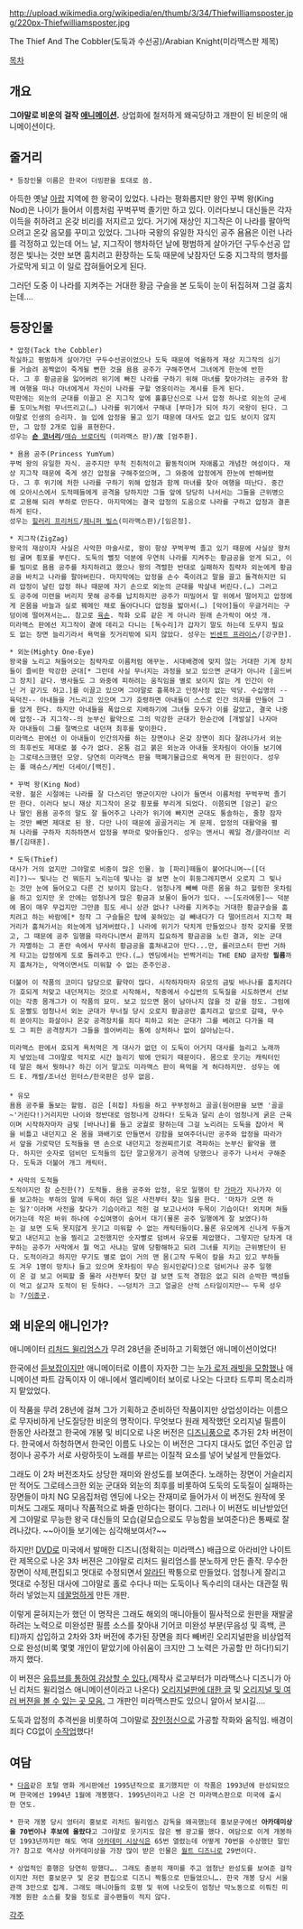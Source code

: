 http://upload.wikimedia.org/wikipedia/en/thumb/3/34/Thiefwilliamsposter.jpg/220px-Thiefwilliamsposter.jpg

The Thief And The Cobbler(도둑과 수선공)/Arabian Knight(미라맥스판 제목)

[[목차]]
== 개요 ==
'''그야말로 비운의 걸작 [[애니메이션]].'''
상업화에 철저하게 왜곡당하고 개판이 된 비운의 애니메이션이다.
== 줄거리 ==
 * 등장인물 이름은 한국어 더빙판을 토대로 씀.

아득한 옛날 [[아랍]] 지역에 한 왕국이 있었다. 나라는 평화롭지만 왕인 꾸벅 왕(King Nod)은 나이가 들어서 이름처럼 꾸벅꾸벅 졸기만 하고 있다. 이러다보니 대신들은 각자 이득을 취하려고 온갖 비리를 저지르고 있다. 거기에 재상인 지그작은 이 나라를 팔아먹으려고 온갖 음모를 꾸미고 있었다. 그나마 국왕의 유일한 자식인 공주 욤욤은 이런 나라를 걱정하고 있는데 어느 날, 지그작이 행차하던 날에 평범하게 살아가던 구두수선공 압정은 빛나는 것만 보면 훔치려고 환장하는 도둑 때문에 낮잠자던 도중 지그작의 행차를 가로막게 되고 이 일로 잡혀들어오게 된다.

그러던 도중 이 나라를 지켜주는 거대한 황금 구슬을 본 도둑이 눈이 뒤집혀져 그걸 훔치는데….
== 등장인물 ==
 * 압정(Tack the Cobbler)
 착실하고 평범하게 살아가던 구두수선공이었으나 도둑 때문에 억울하게 재상 지그작의 심기를 거슬려 꼼짝없이 죽게될 뻔한 것을 욤욤 공주가 구해주면서 그녀에게 한눈에 반한다. 그 후 황금공을 잃어버려 위기에 빠진 나라를 구하기 위해 마녀를 찾아가려는 공주와 함께 여행을 떠나 마녀에게서 자신이 나라를 구할 영웅이라는 계시를 듣게 된다.
 막판에는 외눈의 군대를 이끌고 온 지그작 앞에 홀홀단신으로 나서 압정 하나로 외눈의 군세를 도미노처럼 무너뜨리고(…) 나라를 위기에서 구해내 [부마]가 되어 차기 국왕이 된다. 그야말로 인생의 승리자. 늘 입에 압정을 물고 있기 때문에 대사도 없고 입도 보이지 않지만, 그 압정 2개로 입을 표현한다.
 성우는 '''[[숀 코너리]]'''/[[매슈 브로더릭]] (미라맥스 판)/故 [엄주환].

 * 욤욤 공주(Princess YumYum)
 꾸벅 왕의 유일한 자식. 공주지만 무척 진취적이고 활동적이며 자애롭고 개념찬 여성이다. 재상 지그작 때문에 죽게 생긴 압정을 구해주었으며, 그 와중에 압정에게 한눈에 반해버렸다. 그 후 위기에 처한 나라를 구하기 위해 압정과 함께 마녀를 찾아 여행을 떠난다. 중간에 오아시스에서 도적떼들에게 공격을 당하지만 그들 앞에 당당히 나서서는 그들을 근위병으로 고용해 되려 부하로 만든다. 마지막에는 결국 압정의 도움으로 나라를 구하고 압정과 결혼하게 된다.
 성우는 [[힐러리 프리처드]]/[[제니퍼 빌스]](미라맥스판)/[임은정].

 * 지그작(ZigZag)
 왕국의 재상이자 사실은 사악한 마술사로, 왕이 항상 꾸벅꾸벅 졸고 있기 때문에 사실상 왕처럼 굴며 횡포를 부린다. 도둑의 뻘짓 덕분에 우연히 나라를 지켜주는 황금공을 얻게 되고, 이를 빌미로 욤욤 공주를 차지하려고 했으나 왕의 격렬한 반대로 실패하자 침략자 외눈에게 황금공을 바치고 나라를 팔아버린다. 마지막에는 압정을 손수 죽이려고 말을 끌고 돌격하지만 되려 압정이 날린 압정 하나 때문에 자기 손으로 외눈의 군대를 박살내 버린다.(…) 그러고도 공주에 미련을 버리지 못해 공주를 납치하지만 공주가 떠밀어서 말 위에서 떨어지고 압정에게 온몸을 바늘과 실로 꿰메인 채로 돌아다니다 압정을 밟아서(…) [악어]들이 우글거리는 구덩이에 떨어져서는…. 참고로 [[육손]]. 작화 오류 같은 게 아니라 원래 손가락이 여섯 개.
 미라맥스 판에선 지그작이 곁에 데리고 다니는 [독수리]가 갑자기 말도 하는데 도무지 필요도 없는 장면 늘리기라서 욕먹을 짓거리밖에 되지 않았다. 성우는 [[빈센트 프라이스]]/[강구한].

 * 외눈(Mighty One-Eye)
 왕국을 노리고 쳐들어오는 침략자로 이름처럼 애꾸눈. 시대배경에 맞지 않는 거대한 기계 장치들이 즐비한 막강한 군대[* 그런데 사실 무너지는 과정을 보고 있으면 군대가 아니라 [골드버그 장치] 같다. 병사들도 그 와중에 피하려는 움직임을 별로 보이지 않는 게 인간이 아닌 거 같기도 하고.]를 이끌고 있으며 그야말로 흉폭하고 인정사정 없는 악당. 수십명의 --육덕진-- 아내들을 거느리고 있으며 그가 호령하면 아내들이 스스로 인간 의자를 만들어 그를 앉게 한다. 하지만 아내들을 폭압으로 지배하기에 그녀들 모두가 이를 갈았고, 결국 나중에 압정--과 지그작--의 눈부신 활약으로 그의 막강한 군대가 한순간에 [개발살] 나자마자 아내들이 그를 절벽으로 내던져 최후를 맞이한다.
 미라맥스 판에선 이 아내들이 인간의자를 하는 장면이나 온갖 장면이 죄다 잘려나가서 외눈의 최후씬도 제대로 볼 수가 없다. 온통 검고 붉은 외눈과 아내들 옷차림이 아이들 보기에는 그로테스크했던 모양. 당연히 미라맥스 판을 핵폐기물급으로 욕먹게 한 원인이다. 성우는 폴 매슈스/케빈 더세이/[백진].

 * 꾸벅 왕(King Nod)
 국왕. 젊은 시절에는 나라를 잘 다스리던 명군이지만 나이가 들면서 이름처럼 꾸벅꾸벅 졸기만 한다. 이러다 보니 재상 지그작이 온갖 횡포를 부리게 되었다. 이쯤되면 [암군] 같으나 딸인 욤욤 공주의 말도 잘 들어주고 나라가 위기에 빠지면 군대도 통솔하는, 줄창 잠자는 것만 빼면 제대로 된 왕. 다만 나이 때문에 골골거리는 게 문제. 압정의 대활약을 펼쳐 나라를 구하자 치하하면서 압정을 부마로 맞아들인다. 성우는 앤서니 퀘일 경/클라이브 리블/[김태훈].

 * 도둑(Thief)
 대사가 거의 없지만 그야말로 비중이 많은 인물. 늘 [파리]떼들이 붙어다니며~~([더리]?)~~ 빛나는 건 뭐든지 노리는데 빛나는 걸 보면 눈이 휘둥그레지면서 오로지 그 빛나는 것만 눈에 들어오고 다른 건 보이지 않는다. 엄청나게 빼빼 마른 몸을 하고 헐렁한 옷차림을 하고 있지만 옷 안에는 엄청나게 많은 황금과 보물이 들어가 있다. ~~[도라에몽]~~ 덕분에 몸이 매우 무겁지만 그만큼 힘도 세니 상관 없나? 나라를 지켜주는 거대한 황금구슬을 훔치려고 하는 바람에[* 정작 그 구슬들은 탑에 꽂혀있는 걸 빼내다가 다 떨어뜨려서 지그작 패거리가 훔쳐가서는 외눈에게 넘겨버렸다.] 나라에 위기가 닥치게 만들었으나 정작 갖지를 못했고, 그 때문에 공주 일행을 따라다니면서 끝까지 집요하게 황금공을 노린 결과, 외눈 군대가 자멸하는 그 혼란 속에서 무사히 황금공을 훔쳐내고야 만다...만, 롤러코스터 한번 거하게 타고는 압정에게 도로 돌려주고 만다.(…) 엔딩에서는 반짝거리는 THE END 글자랑 '''필름'''까지 훔쳐가는, 악역이면서도 미워할 수 없는 준주인공.

 더불어 이 작품의 코미디 담당으로 활약이 많다. 시작하자마자 유모의 금빛 바나나를 훔치려다가 호되게 처맞고 내던져지는 것으로 시작해서, 작중에서 수십번의 도둑질을 시도하면서 선보이는 각종 몸개그가 이 작품의 묘미. 보고 있으면 몸이 남아나지 않을 것 같을 정도. 그럼에도 운빨도 엄청나서 외눈 군대가 무너질 당시 오로지 황금공만 훔치려고 앞으로 갈때, 무수히 쏟아지는 화살이나 온갖 공격장치를 죄다 피하고 외눈 군대가 그를 베려고 다가올 때도 그 피한 공격장치가 그들을 쓸어버리는 통에 상처하나 없이 살아남는다.

 미라맥스 판에서 호되게 욕처먹은 게 대사가 없던 이 도둑이 어거지 대사를 늘리고 노래까지 넣었는데 그야말로 억지로 시간 늘리기 밖에 안되기 때문이다. 몸으로 웃기는 캐릭터인데 말은 해서 뭣하나? 하긴 이거 말고도 미라맥스 판이 욕먹을 게 허다하지만. 성우는 에드 E. 캐럴/조너선 윈터스/한국판은 성우 없음.
 
 * 유모
 욤욤 공주를 돌보는 할멈. 검은 [히잡] 차림을 하고 꾸부정하고 골골(원어판을 보면 '골골~'거린다!)거리지만 나이와 정반대로 엄청나게 강하다! 도둑과 달리 손이 엄청나게 굵은 근육이며 시작하자마자 금빛 [바나나]를 들고 궁궐로 향하는데 그걸 노리려는 도둑을 잡아서 목을 비틀고 내던지고 온 몸을 꽈배기로 만들면서 강함을 보여주더니만 공주와 압정을 따라가서 앞을 가로막던 도적들을 맨 손으로 내던지고 정권찌르기로 격파하는 눈부신 활약을 했다. 하지만 숫자로 덤비던 도적들의 집단 깔고뭉개기 공격에 당했으나 공주가 나서서 구해준다. 도둑과 더불어 개그 캐릭터.

 * 사막의 도적들
 도적이지만 참 순진한(?) 도적들. 욤욤 공주와 압정, 유모 일행이 탄 [[가마]]가 지나가자 이를 보고하는 부하의 말에 두목이 하던 일은 사전부터 찾는 일을 한다. '마차가 오면 하는 일?'이라며 사전을 찾다가 기습이라고 적힌 걸 보고나서야 두목이 기습이다! 외치며 쳐들어가는데 작은 바위 하나에 수십여명이 숨어서 대기(물론 공주 일행에게 잘 보였다)하는 걸 보면 도둑 못지않게 웃기고 미워할 수 없는 캐릭터들이다.물론 유모에게 신나게 두들겨맞고 내던지고 눈을 찔리고 고전했지만 숫자빨로 덤벼서 유모를 제압했다. 그렇지만 당차게 대꾸하는 공주가 사막에서 뭘 먹고 사냐는 말에 당황해하고 되려 그녀를 지키는 근위병단이 된다. 도적이라고 하지만 무기도 별로 없이 거의 맨 몸(고작 두목이 칼을 차고 있고 부하들도 겨우 1명이 망치나 들고 있으며 옷차림이 무슨 원시인같다)으로 덤비거나 공주 일행이 온 걸 보고 어찌할 줄 몰라 사전부터 찾던 걸 보면 도적 경험은 없고 되려 순박한 백성들이 먹고 살고자 도적이 된 듯하다. ~~덩치가 크고 얼굴은 산적 스타일이지만~~ 두목 성우는 ?/[[이종구]].
== 왜 비운의 애니인가? ==
애니메이터 [[리처드 윌리엄스]]가 무려 28년을 준비하고 기획했던 애니메이션이었다!

한국에선 [[듣보잡]]이지만 애니메이터로 이름이 자자한 그는 [[누가 로저 래빗을 모함했나]] 애니메이션 파트 감독이자 이 애니에서 엘리베이터 보이로 나오는 다코타 드루피 목소리까지 맡았었다.

이 작품을 무려 28년에 걸쳐 그가 기획하고 준비하던 작품이지만 상업성이라는 이름으로 무자비하게 난도질당한 비운의 명작이다. 무엇보다 원래 제작했던 오리지널 필름이 한동안 사라졌고 한국에 개봉 및 비디오로 나온 버전은 [[디즈니]]풍으로 추가된 2차 버전이다. 한국에서 하청하면서 한국인 이름도 나오는 이 버전은 그다지 대사도 없던 주인공 압정이나 공주가 서로 사랑하듯이 노래를 부르는 이질적 요소를 넣어 낯설게 만들었다.

그래도 이 2차 버전조차도 상당한 재미와 완성도를 보여준다. 노래하는 장면이 거슬리지만 적어도 그로테스크한 외눈 군대와 외눈의 최후를 비롯하여 도둑의 도둑질이 실패하는 장면들이 마치 NG 모음집처럼 엔딩에 나오는 잔재미로 들어가서 이 버전도 원작에 못 미쳐도 그래도 재미나 작품적으로 봐줄 만하다는 평이다. 그러나 이 버젼도 비난받았던 게 그야말로 무능한 왕국 대신들의 모습(겉모습으로도 무능함을 보여준다)은 통째로 잘려나갔다. ~~아이들 보기에는 심각해보여서?~~

하지만! [[DVD]]로 미국에서 발매한 디즈니(정확히는 미라맥스) 배급으로 아라비안 나이트란 제목으로 나온 3차 버젼은 그야말로 리처드 윌리엄스를 분노하게 만든 졸작. 무수한 장면이 삭제,편집되고 멋대로 수정되면서 [[알라딘]] 짝퉁으로 만들었다. 엄청나게 잘리고 멋대로 수정된 대사에 그야말로 홀로 수다나 떠는 도둑이나 독수리의 대사는 대관절 뭐하러 넣었는지 [[데꿀멍]]하게 만든 개판.

이렇게 묻혀지는가 했던 이 명작은 그래도 해외의 매니아들이 필사적으로 원판을 재발굴하려는 노력으로 미완성판 필름 소스를 찾아내 기어코 미완성 부분(무음성 및 흑백, 콘티)까지 삽입하고 2차와 3차 버전에 추가된 장면을 죄다 빼버린 오리지널판을 비상업적으로 완성(비록 몇몇 개인이 맡았기에 아쉬움이 크지만 그 노력은 가공할 만 하다!)되기까지 했다.

이 버젼은 [http://www.youtube.com/watch?v=bggDbbKyuXk 유튜브를 통하여 감상할 수 있다.](제작사 로고부터가 미라맥스나 디즈니가 아닌 리처드 윌리엄스 애니메이션이라고 나온다)
[http://sega32x.blog.me/150024829804 오리지널판에 대한 글] 및 [https://www.google.com/search?q=The%20Thief%20and%20the%20Cobbler&tbm=vid 오리지널 및 여러 버젼을 볼 수 있는 곳 모음.] 그 개판인 미라맥스판도 있으니 알아서 보시길….

도둑과 압정의 추격씬을 비롯하여 그야말로 [[장인정신]]으로 가공할 작화와 움직임. 배경이 죄다 CG없이 [http://blog.naver.com/shinmire1225/50147876812 수작업]했다!
== 여담 ==
 * [http://movie.daum.net/moviedetail/moviedetailMain.do?movieId=20328&t__nil_Biography_workList=workname 다음]같은 포털 영화 게시판에선 1995년작으로 표기했지만 이 작품은 1993년에 완성되었으며 한국에선 1994년 1월에 개봉했다. 1995년이라고 나온 건 미라맥스판으로 미국에 출시한 연도.

 * 한국 개봉 당시 엉터리 홍보로 리처드 윌리엄스 감독을 왜곡했는데 홍보문구에선 '''아카데미상을 70번이나 후보에 올랐다'''고 그야말로 웃기지도 않은 뻥 광고를 했다. 여담으로 이게 개봉하던 1993년까지만 해도 역대 [[아카데미 시상식]]은 65번 열렸는데 어떻게 70번을 수상했단 말인가? 참고로 역사상 아카데미상을 가장 많이 받은 인물은 [[월트 디즈니]]로 29번이다. 

 * 상업적인 흥행은 당연히 망했다…. 그래도 충분히 재미를 주고 엄청난 완성도를 보여준 걸작이지만 저런 홍보문구 및 온갖 편집으로 디즈니 짝퉁으로 만들었으니…. 한국 개봉 당시 서울관객 3만으로 집계. 그래도 매니아들의 호평 및 위에 나오듯이 엄청난 막노동으로 이뤄진 미개봉 원판 소스를 찾을 정도로 골수팬들이 적지 않다.
[[각주]]

